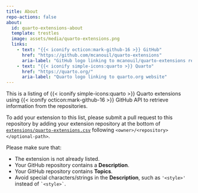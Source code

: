 ```yaml
---
title: About
repo-actions: false
about:
  id: quarto-extensions-about
  template: trestles
  image: assets/media/quarto-extensions.png
  links:
    - text: "{{< iconify octicon:mark-github-16 >}} GitHub"
      href: "https://github.com/mcanouil/quarto-extensions"
      aria-label: "GitHub logo linking to mcanouil/quarto-extensions repository"
    - text: "{{< iconify simple-icons:quarto >}} Quarto"
      href: "https://quarto.org/"
      aria-label: "Quarto logo linking to quarto.org website"
---
```


::: {#quarto-extensions-about}
::: {.callout-note title="What is this?"}
This is a listing of {{< iconify simple-icons:quarto >}} Quarto extensions using {{< iconify octicon:mark-github-16 >}} GitHub API to retrieve information from the repositories.
:::
:::

::: {.callout-tip title="How to submit your extension?"}
To add your extension to this list, please submit a pull request to this repository by adding your extension repository at the bottom of [`extensions/quarto-extensions.csv`](https://github.com/mcanouil/quarto-extensions/edit/main/extensions/quarto-extensions.csv) following `<owner>/<repository></optional-path>`.

:::: {}
::: {.callout-important title="Before submitting"}
Please make sure that:

- The extension is not already listed.
- Your GitHub repository contains a **Description**.
- Your GitHub repository contains **Topics**.
- Avoid special characters/strings in the **Description**, such as `'<style>'` instead of `` `<style>` ``.
:::
::::

:::
